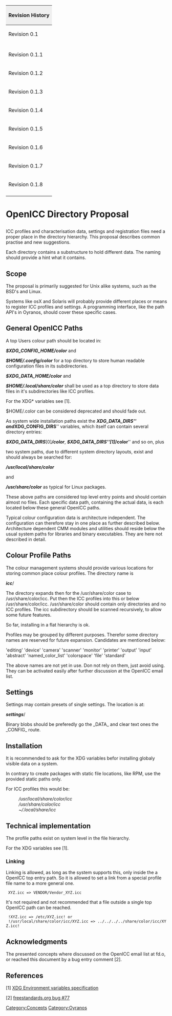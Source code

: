{| style="width:100%;text-align:left"
|+
! style="background:#efefef;text-align:left" colspan="4" | Revision History
|-
| Revision 0.1
| 2007-09-17 
| Kai-Uwe Behrmann
| A write down of [[OpenICC]] email discussions.
|-
|-
| Revision 0.1.1
| 2007-09-27 
| Kai-Uwe Behrmann
| hint at xdg about ~/.config and XDG variables
|-
| Revision 0.1.2
| 2007-10-17
| Kai-Uwe Behrmann
| hint from bug#77 freestandards.org
|-
| Revision 0.1.3
| 2007-10-17
| Stanislav Brabec
| clear about XDG variable scope
|-
| Revision 0.1.4
| 2007-11-14
| Kai-Uwe Behrmann
| slightly modified formulations
|-
| Revision 0.1.5
| 2007-12-19
| Kai-Uwe Behrmann
| coexisting XDG and CMS paths, add XDG_CONFIG_PATH, Installation
|-
| Revision 0.1.6
| 2008-04-22
| Kai-Uwe Behrmann
| clarify about faculty to use subdirectories
|-
| Revision 0.1.7
| 2008-05-17
| Kai-Uwe Behrmann
| remove cmms configuration paths
|-
| Revision 0.1.8
| 2008-06-04
| Kai-Uwe Behrmann
| remove "Subdirectory naming rules" subsection from "Colour Profile Paths"
|-
|}



<H1>OpenICC Directory Proposal</H1>

ICC profiles and characterisation data, settings and registration files need a proper place in the directory hierarchy. This proposal describes common practise and new suggestions.

Each directory contains a substructure to hold different data. The naming should provide a hint what it contains.


== Scope ==
The proposal is primarily suggested for Unix alike systems, such as the BSD's and Linux.

Systems like osX and Solaris will probably provide different places or means to register ICC profiles and settings. A programming interface, like the path API's in Oyranos, should cover these specific cases.

== General OpenICC Paths ==
A top Users colour path should be located in:

'''''$XDG_CONFIG_HOME/color'''''
and

'''''$HOME/.config/color'''''
for a top directory to store human readable configuration files in its subdirectories.


'''''$XDG_DATA_HOME/color'''''
and

'''''$HOME/.local/share/color'''''
shall be used as a top directory to store data files in it's subdirectories like ICC profiles.

For the XDG* variables see [1].

$HOME/.color can be considered deprecated and should fade out.



As system wide installation paths exist the '''''XDG_DATA_DIRS''''' and '''''XDG_CONFIG_DIRS''''' variables, which itself can contain several directory entries:

'''''$XDG_DATA_DIRS'''''[0]'''''/color''''', '''''$XDG_DATA_DIRS'''''[1]'''''/color''''' and so on, plus

two system paths, due to different system directory layouts, exist and should always be searched for:

'''''/usr/local/share/color'''''

and

'''''/usr/share/color''''' as typical for Linux packages.

These above paths are considered top level entry points and should contain almost no files.
Each specific data path, containing the actual data, is each located below these general OpenICC paths.

Typical colour configuration data is architecture independent. The configuration can therefore stay in one place as further described below.
Architecture dependent CMM modules and utilities should reside below the usual system paths for libraries and binary executables. They are here not described in detail.

== Colour Profile Paths ==
The colour management systems should provide various locations for storing common place colour profiles.
The directory name is

'''''icc'''''/

The directory expands then for the /usr/share/color case to /usr/share/color/icc. Put then the ICC profiles into this or below /usr/share/color/icc. /usr/share/color should contain only directories and no ICC profiles.
The icc subdirectory should be scanned recursively, to allow some future features.

So far, installing in a flat hierarchy is ok.

Profiles may be grouped by different purposes. Therefor some directory names are reserved for future expansion. Candidates are mentioned below:

'editing' 'device' 'camera' 'scanner' 'monitor' 'printer' 'output' 'input' 'abstract' 'named_color_list' 'colorspace' 'file' 'standard'

The above names are not yet in use. Don not rely on them, just avoid using. They can be activated easily after further discussion at the OpenICC email list.


== Settings ==
Settings may contain presets of single settings.
The location is at:

'''''settings'''''/

Binary blobs should be preferedly go the _DATA_ and clear text ones the _CONFIG_ route.


== Installation ==
It is recommended to ask for the XDG variables befor installing globaly visible data on a system. 

In contrary to create packages with static file locations, like RPM, use the provided static paths only.

For ICC profiles this would be:
: ''/usr/local/share/color/icc''
: ''/usr/share/color/icc''
: ''~/.local/share/icc''


== Technical implementation ==
The profile paths exist on system level in the file hierarchy.

For the XDG variables see [1].

=== Linking ===
Linking is allowed, as long as the system supports this, only inside the a OpenICC top entry path. So it is allowed to set a link from a special profile file name to a more general one. 
  XYZ.icc => VENDOR/Vendor_XYZ.icc
It's not required and not recommended that a file outside a single top OpenICC path can be reached.
  !XYZ.icc => /etc/XYZ.icc! or
  !/usr/local/share/color/icc/XYZ.icc => ../../../../share/color/icc/XYZ.icc!

== Acknowledgments ==
The presented concepts where discussed on the OpenICC email list at fd.o, or reached this document by a bug entry comment [2].

== References ==
[1] [http://standards.freedesktop.org/freedesktop-platform-specs/1.0/basedir-spec-0.6/ar01s03.html XDG Environment variables specification]

[2] [http://bugs.freestandards.org/show_bug.cgi?id=77 freestandards.org bug #77]



[[Category:Concepts]]
[[Category:Oyranos]]